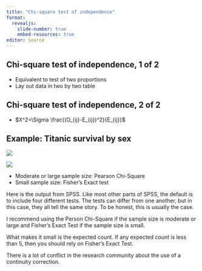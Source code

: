 ```yaml
---
title: "Chi-square test of independence"
format: 
  revealjs:
    slide-number: true
    embed-resources: true
editor: source
---
```


## Chi-square test of independence, 1 of 2

-   Equivalent to test of two proportions
-   Lay out data in two by two table

\begin{matrix}
          & No\ event & Event \\
Treatment & O_{11}    & O_{12}\\
Control   & O_{21}    & O_{22}
\end{matrix}

::: notes

:::

## Chi-square test of independence, 2 of 2

\begin{matrix}
          & No\ event                 & Event \\
Treatment & E_{11} = n_1 (1-\hat p_.) & E_{12}=n_1 \hat p_.\\
Control   & E_{21} = n_2 (1-\hat p_.) & E_{22}=n_2 \hat p_.
\end{matrix}

-   $X^2=\Sigma \frac{(O_{ij}-E_{ij})^2}{E_{ij}}$

::: notes

:::

## Example: Titanic survival by sex

![](images/chi-square-01.png)

![](images/chi-square-02.png)

-   Moderate or large sample size: Pearson Chi-Square
-   Small sample size: Fisher's Exact test

::: notes
Here is the output from SPSS. Like most other parts of SPSS, the default is to include four different tests. The tests can differ from one another, but in this case, they all tell the same story. To be honest, this is usually the case.

I recommend using the Person Chi-Square if the sample size is moderate or large and Fisher's Exact Test if the sample size is small.

What makes it small is the expected count. If any expected count is less than 5, then you should rely on Fisher's Exact Test.

There is a lot of conflict in the research community about the use of a continuity correction.
:::

